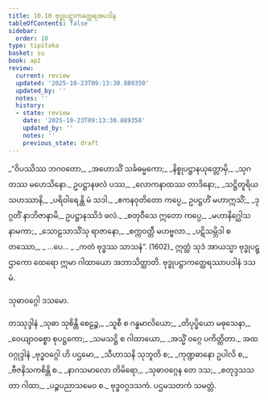 ```yaml
---
title: 10.10 ဗုဒ္ဓုပဋ္ဌာကတ္ထေရအပဒါန
tableOfContents: false
sidebar:
  order: 10
type: tipitaka
basket: su
book: ap1
review:
  current: review
  updated: '2025-10-23T09:13:30.889350'
  updated_by: ''
  notes: ''
  history:
  - state: review
    date: '2025-10-23T09:13:30.889350'
    updated_by: ''
    notes: ''
    previous_state: draft
---
```



<ReviewStatus review={frontmatter.review} showDetails={true} />

<HypothesisAnnotation frontmatter={frontmatter} />

<DynamicBreadcrumb />

<Division number="56" book="ap1" e="ch" v="20" p="152">

<Paragraph number="1838" type="verses" book="ap1">
_“ဝိပဿိဿ ဘဂဝတော,_  
_အဟောသိံ သင်္ခဓမ္မကော;_  
_နိစ္စုပဋ္ဌာနယုတ္တောမှိ,_  
_သုဂတဿ မဟေသိနော._  

</Paragraph>

</Division>
<Division number="57" book="ap1" e="ch" v="20" p="153">

<Paragraph number="1839" type="verses" book="ap1">
ဥပဋ္ဌာနဖလံ ပဿ,_  
_လောကနာထဿ တာဒိနော;_  
_သဋ္ဌိတူရိယသဟဿာနိ,_  
_ပရိဝါရေန္တိ မံ သဒါ._  

</Paragraph>

</Division>
<Division number="58" book="ap1" e="ch" v="20" p="153">

<Paragraph number="1840" book="ap1">
_ဧကနဝုတိတော ကပ္ပေ,_  
ဥပဋ္ဌဟိံ မဟာဣသိံ;_  
_ဒုဂ္ဂတိံ နာဘိဇာနာမိ,_  
ဥပဋ္ဌာနဿိဒံ ဖလံ._  

</Paragraph>

</Division>
<Division number="59" book="ap1" e="ch" v="20" p="153">

<Paragraph number="1841" type="verses" book="ap1">
_စတုဝီသေ ဣတော ကပ္ပေ,_  
_မဟာနိဂ္ဃေါသနာမကာ;_  
_သောဠသာသိံသု ရာဇာနော,_  
_စက္ကဝတ္တီ မဟဗ္ဗလာ._  

</Paragraph>

</Division>
<Division number="60" book="ap1" e="ch" v="20" p="153">

<Paragraph number="1842" type="verses" book="ap1">
_ပဋိသမ္ဘိဒါ စတဿော,_  
_ …ပေ… _  
_ကတံ ဗုဒ္ဓဿ သာသနံ”. (1602)_  

</Paragraph>

<Paragraph number="1843" book="ap1">
ဣတ္ထံ သုဒံ အာယသ္မာ ဗုဒ္ဓုပဋ္ဌာကော ထေရော ဣမာ ဂါထာယော အဘာသိတ္ထာတိ.

</Paragraph>
</Division>

<Paragraph number="1844" type="center" book="ap1">
ဗုဒ္ဓုပဋ္ဌာကတ္ထေရဿာပဒါနံ ဒသမံ.

  
<Emphasis>သုဓာဝဂ္ဂေါ ဒသမော.</Emphasis>



</Paragraph>

<Paragraph number="1845" type="center" book="ap1">
တဿုဒ္ဒါနံ


</Paragraph>

<Paragraph number="1846" type="verses" book="ap1">
_သုဓာ သုစိန္တိ စေဠဉ္စ,_  
_သူစီ စ ဂန္ဓမာလိယော;_  
_တိပုပ္ဖိယော မဓုသေနာ,_  
_ဝေယျာဝစ္စော စုပဋ္ဌကော;_  
_သမသဋ္ဌိ စ ဂါထာယော,_  
_အသ္မိံ ဝဂ္ဂေ ပကိတ္တိတာ._  


</Paragraph>

<Paragraph number="1847" type="center" book="ap1">
အထ ဝဂ္ဂုဒ္ဒါနံ


</Paragraph>

<Paragraph number="1848" type="verses" book="ap1">
_ဗုဒ္ဓဝဂ္ဂေါ ဟိ ပဌမော,_  
_သီဟာသနိ သုဘူတိ စ;_  
_ကုဏ္ဍဓာနော ဥပါလိ စ,_  
_ဗီဇနိသကစိန္တိ စ._  

</Paragraph>

<Paragraph number="1849" type="verses" book="ap1">
_နာဂသမာလော တိမိရော,_  
_သုဓာဝဂ္ဂေန တေ ဒသ;_  
_စတုဒ္ဒသသတာ ဂါထာ,_  
_ပဉ္စပညာသမေဝ စ._  


</Paragraph>

<Paragraph number="1850" type="center" book="ap1">
ဗုဒ္ဓဝဂ္ဂဒသကံ.



</Paragraph>

<Paragraph number="1851" type="center" book="ap1">
ပဌမသတကံ သမတ္တံ.
</Paragraph>